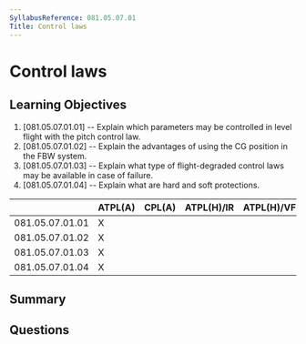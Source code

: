 ```yaml
---
SyllabusReference: 081.05.07.01
Title: Control laws
---
```


# Control laws

## Learning Objectives

1. [081.05.07.01.01] -- Explain which parameters may be controlled in level
   flight with the pitch control law.
2. [081.05.07.01.02] -- Explain the advantages of using the CG position in the
   FBW system.
3. [081.05.07.01.03] -- Explain what type of flight-degraded control laws may be
   available in case of failure.
4. [081.05.07.01.04] -- Explain what are hard and soft protections.

|                 | ATPL(A) | CPL(A) | ATPL(H)/IR | ATPL(H)/VFR | CPL(H) | IR  | CBIR(A) |
| --------------- | ------- | ------ | ---------- | ----------- | ------ | --- | ------- |
| 081.05.07.01.01 | X       |        |            |             |        |     |         |
| 081.05.07.01.02 | X       |        |            |             |        |     |         |
| 081.05.07.01.03 | X       |        |            |             |        |     |         |
| 081.05.07.01.04 | X       |        |            |             |        |     |         |

## Summary

## Questions
